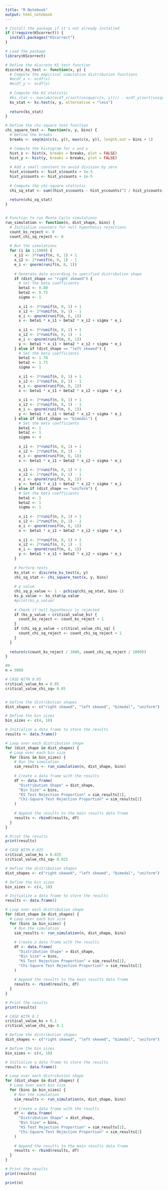 ---
title: "R Notebook"
output: html_notebook
---

```{r}
# Install the package if it's not already installed
if (!require(KScorrect)) {
  install.packages("KScorrect")
}
```

```{r}
# Load the package
library(KScorrect)

```


```{r}
# Define the discrete KS test function
discrete_ks_test <- function(x, y) {
  # Compute the empirical cumulative distribution functions
  #ecdf_x <- ecdf(x)
  #ecdf_y <- ecdf(y)
  
  # Compute the KS statistic
  #ks_stat <- max(abs(ecdf_x(sort(unique(c(x, y)))) - ecdf_y(sort(unique(c(x, y))))))
  ks_stat <- ks.test(x, y, alternative = "less")
  
  return(ks_stat)
}

# Define the chi-square test function
chi_square_test <- function(x, y, bins) {
  # Define the breaks
  breaks <- seq(min(c(x, y)), max(c(x, y)), length.out = bins + 1)

  # Compute the histogram for x and y
  hist_x <- hist(x, breaks = breaks, plot = FALSE)
  hist_y <- hist(y, breaks = breaks, plot = FALSE)
  
  # Add a small constant to avoid division by zero
  hist_x$counts <- hist_x$counts + 1e-5
  hist_y$counts <- hist_y$counts + 1e-5
  
  # Compute the chi-square statistic
  chi_sq_stat <- sum((hist_x$counts - hist_y$counts)^2 / hist_y$counts)
  
  return(chi_sq_stat)
}


# Function to run Monte Carlo simulations
run_simulation <- function(n, dist_shape, bins) {
  # Initialize counters for null hypothesis rejections
  count_ks_reject <- 0
  count_chi_sq_reject <- 0
  
  # Run the simulations
  for (i in 1:1000) {
    x_i1 <- 3*runif(n, 0, 1) + 1
    x_i2 <- 2*runif(n, 0, 1) - 1
    e_i <- qnorm(runif(n, 0, 1))
    
    # Generate data according to specified distribution shape
    if (dist_shape == "right skewed") {
      # Set the beta coefficients
      beta1 <- 0.80
      beta2 <- 0.75
      sigma <- 1
      
      x_i1 <- 3*runif(n, 0, 1) + 1
      x_i2 <- 2*runif(n, 0, 1) - 1
      e_i <- qnorm(runif(n, 0, 1))
      x <- beta1 * x_i1 + beta2 * x_i2 + sigma * e_i
      
      x_i1 <- 3*runif(n, 0, 1) + 1
      x_i2 <- 2*runif(n, 0, 1) - 1
      e_i <- qnorm(runif(n, 0, 1))
      y <- beta1 * x_i1 + beta2 * x_i2 + sigma * e_i
    } else if (dist_shape == "left skewed") {
      # Set the beta coefficients
      beta1 <- 1.70
      beta2 <- 1.75
      sigma <- 1
      
      x_i1 <- 3*runif(n, 0, 1) + 1
      x_i2 <- 2*runif(n, 0, 1) - 1
      e_i <- qnorm(runif(n, 0, 1))
      x <- beta1 * x_i1 + beta2 * x_i2 + sigma * e_i
      
      x_i1 <- 3*runif(n, 0, 1) + 1
      x_i2 <- 2*runif(n, 0, 1) - 1
      e_i <- qnorm(runif(n, 0, 1))
      y <- beta1 * x_i1 + beta2 * x_i2 + sigma * e_i
    } else if (dist_shape == "bimodal") {
      # Set the beta coefficients
      beta1 <- 1
      beta2 <- 1
      sigma <- 4
      
      x_i1 <- 3*runif(n, 0, 1) + 1
      x_i2 <- 2*runif(n, 0, 1) - 1
      e_i <- qnorm(runif(n, 0, 1))
      x <- beta1 * x_i1 + beta2 * x_i2 + sigma * e_i
      
      x_i1 <- 3*runif(n, 0, 1) + 1
      x_i2 <- 2*runif(n, 0, 1) - 1
      e_i <- qnorm(runif(n, 0, 1))
      y <- beta1 * x_i1 + beta2 * x_i2 + sigma * e_i
    } else if (dist_shape == "uniform") {
      # Set the beta coefficients
      beta1 <- 1
      beta2 <- 1
      sigma <- 1
      
      x_i1 <- 3*runif(n, 0, 1) + 1
      x_i2 <- 2*runif(n, 0, 1) - 1
      e_i <- qnorm(runif(n, 0, 1))
      x <- beta1 * x_i1 + beta2 * x_i2 + sigma * e_i
      
      x_i1 <- 3*runif(n, 0, 1) + 1
      x_i2 <- 2*runif(n, 0, 1) - 1
      e_i <- qnorm(runif(n, 0, 1))
      y <- beta1 * x_i1 + beta2 * x_i2 + sigma * e_i
    }
      
    # Perform tests
    ks_stat <- discrete_ks_test(x, y)
    chi_sq_stat <- chi_square_test(x, y, bins)
    
    # p value
    chi_sq_p_value <- 1 - pchisq(chi_sq_stat, bins-1)
    ks_p_value <- ks_stat$p.value
    #print(ks_p_value)
    
    # Check if null hypothesis is rejected
    if (ks_p_value < critical_value_ks) {
      count_ks_reject <- count_ks_reject + 1
    }
    if (chi_sq_p_value < critical_value_chi_sq) {
      count_chi_sq_reject <- count_chi_sq_reject + 1
    }
  }
  
  return(c(count_ks_reject / 1000, count_chi_sq_reject / 1000))
}
```

```{r}
#N
n = 5000
```

```{r}
# CASE WITH 0.05
critical_value_ks = 0.05
critical_value_chi_sq= 0.05


# Define the distribution shapes
dist_shapes <- c("right skewed", "left skewed", "bimodal", "uniform")

# Define the bin sizes
bin_sizes <- c(4, 10)

# Initialize a data frame to store the results
results <- data.frame()

# Loop over each distribution shape
for (dist_shape in dist_shapes) {
  # Loop over each bin size
  for (bins in bin_sizes) {
    # Run the simulation
    sim_results <- run_simulation(n, dist_shape, bins)
    
    # Create a data frame with the results
    df <- data.frame(
      "Distribution Shape" = dist_shape,
      "Bin Size" = bins,
      "KS Test Rejection Proportion" = sim_results[1],
      "Chi-Square Test Rejection Proportion" = sim_results[2]
    )
    
    # Append the results to the main results data frame
    results <- rbind(results, df)
  }
}

# Print the results
print(results)
```

```{r}
# CASE WITH 0.025
critical_value_ks = 0.025
critical_value_chi_sq= 0.025

# Define the distribution shapes
dist_shapes <- c("right skewed", "left skewed", "bimodal", "uniform")

# Define the bin sizes
bin_sizes <- c(4, 10)

# Initialize a data frame to store the results
results <- data.frame()

# Loop over each distribution shape
for (dist_shape in dist_shapes) {
  # Loop over each bin size
  for (bins in bin_sizes) {
    # Run the simulation
    sim_results <- run_simulation(n, dist_shape, bins)
    
    # Create a data frame with the results
    df <- data.frame(
      "Distribution Shape" = dist_shape,
      "Bin Size" = bins,
      "KS Test Rejection Proportion" = sim_results[1],
      "Chi-Square Test Rejection Proportion" = sim_results[2]
    )
    
    # Append the results to the main results data frame
    results <- rbind(results, df)
  }
}

# Print the results
print(results)
```

```{r}
# CASE WITH 0.1
critical_value_ks = 0.1
critical_value_chi_sq= 0.1

# Define the distribution shapes
dist_shapes <- c("right skewed", "left skewed", "bimodal", "uniform")

# Define the bin sizes
bin_sizes <- c(4, 10)

# Initialize a data frame to store the results
results <- data.frame()

# Loop over each distribution shape
for (dist_shape in dist_shapes) {
  # Loop over each bin size
  for (bins in bin_sizes) {
    # Run the simulation
    sim_results <- run_simulation(n, dist_shape, bins)
    
    # Create a data frame with the results
    df <- data.frame(
      "Distribution Shape" = dist_shape,
      "Bin Size" = bins,
      "KS Test Rejection Proportion" = sim_results[1],
      "Chi-Square Test Rejection Proportion" = sim_results[2]
    )
    
    # Append the results to the main results data frame
    results <- rbind(results, df)
  }
}

# Print the results
print(results)
```
```{r}
print(n)
```

